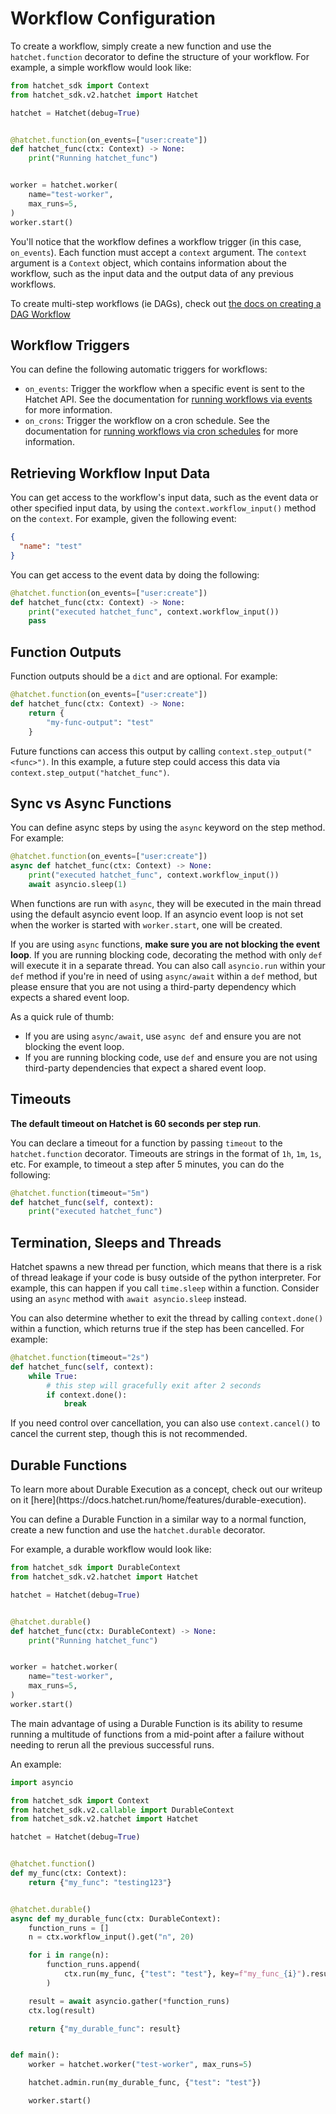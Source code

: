 
# Workflow Configuration

To create a workflow, simply create a new function and use the `hatchet.function` decorator to
define the structure of your workflow. For example, a simple workflow would look like:

```py
from hatchet_sdk import Context
from hatchet_sdk.v2.hatchet import Hatchet

hatchet = Hatchet(debug=True)


@hatchet.function(on_events=["user:create"])
def hatchet_func(ctx: Context) -> None:
    print("Running hatchet_func")


worker = hatchet.worker(
    name="test-worker",
    max_runs=5,
)
worker.start()
```

You'll notice that the workflow defines a workflow trigger (in this case, `on_events`). Each
function must accept a `context` argument. The `context` argument is a `Context` object, which
contains information about the workflow, such as the input data and the output data of any previous
workflows.

To create multi-step workflows (ie DAGs), check out [the docs on creating a DAG Workflow](./dag)

## Workflow Triggers

You can define the following automatic triggers for workflows:

- `on_events`: Trigger the workflow when a specific event is sent to the Hatchet API. See the documentation for [running workflows via events](./run-workflow-events) for more information.
- `on_crons`: Trigger the workflow on a cron schedule. See the documentation for [running workflows via cron schedules](./run-workflow-cron) for more information.

## Retrieving Workflow Input Data

You can get access to the workflow's input data, such as the event data or other specified input data, by using the `context.workflow_input()` method on the `context`. For example, given the following event:

```json
{
  "name": "test"
}
```

You can get access to the event data by doing the following:

```py
@hatchet.function(on_events=["user:create"])
def hatchet_func(ctx: Context) -> None:
    print("executed hatchet_func", context.workflow_input())
    pass
```

## Function Outputs

Function outputs should be a `dict` and are optional. For example:

```py
@hatchet.function(on_events=["user:create"])
def hatchet_func(ctx: Context) -> None:
    return {
        "my-func-output": "test"
    }
```

Future functions can access this output by calling `context.step_output("<func>")`. In this example, a future step could access this data via `context.step_output("hatchet_func")`.

## Sync vs Async Functions

You can define async steps by using the `async` keyword on the step method. For example:

```py
@hatchet.function(on_events=["user:create"])
async def hatchet_func(ctx: Context) -> None:
    print("executed hatchet_func", context.workflow_input())
    await asyncio.sleep(1)
```

When functions are run with `async`, they will be executed in the main thread using the default
asyncio event loop. If an asyncio event loop is not set when the worker is started with
`worker.start`, one will be created.

If you are using `async` functions, **make sure you are not blocking the event loop**. If you are
running blocking code, decorating the method with only `def` will execute it in a separate thread.
You can also call `asyncio.run` within your `def` method if you're in need of using `async/await`
within a `def` method, but please ensure that you are not using a third-party dependency which
expects a shared event loop.

As a quick rule of thumb:

- If you are using `async/await`, use `async def` and ensure you are not blocking the event loop.
- If you are running blocking code, use `def` and ensure you are not using third-party dependencies
  that expect a shared event loop.

## Timeouts

**The default timeout on Hatchet is 60 seconds per step run**.

You can declare a timeout for a function by passing `timeout` to the `hatchet.function` decorator. Timeouts
are strings in the format of `1h`, `1m`, `1s`, etc. For example, to timeout a step after 5 minutes,
you can do the following:

```py
@hatchet.function(timeout="5m")
def hatchet_func(self, context):
    print("executed hatchet_func")
```

## Termination, Sleeps and Threads

Hatchet spawns a new thread per function, which means that there is a risk of thread leakage if your
code is busy outside of the python interpreter. For example, this can happen if you call
`time.sleep` within a function. Consider using an `async` method with `await asyncio.sleep` instead.

You can also determine whether to exit the thread by calling `context.done()` within a function, which
returns true if the step has been cancelled. For example:

```py
@hatchet.function(timeout="2s")
def hatchet_func(self, context):
    while True:
        # this step will gracefully exit after 2 seconds
        if context.done():
            break
```

If you need control over cancellation, you can also use `context.cancel()` to cancel the current
step, though this is not recommended.

## Durable Functions

<Callout type="info">
  To learn more about Durable Execution as a concept, check out our writeup on
  it [here](https://docs.hatchet.run/home/features/durable-execution).
</Callout>

You can define a Durable Function in a similar way to a normal function, create a new function and
use the `hatchet.durable` decorator.

For example, a durable workflow would look like:

```py
from hatchet_sdk import DurableContext
from hatchet_sdk.v2.hatchet import Hatchet

hatchet = Hatchet(debug=True)


@hatchet.durable()
def hatchet_func(ctx: DurableContext) -> None:
    print("Running hatchet_func")


worker = hatchet.worker(
    name="test-worker",
    max_runs=5,
)
worker.start()
```

The main advantage of using a Durable Function is its ability to resume running a multitude of
functions from a mid-point after a failure without needing to rerun all the previous successful
runs.

An example:

```py
import asyncio

from hatchet_sdk import Context
from hatchet_sdk.v2.callable import DurableContext
from hatchet_sdk.v2.hatchet import Hatchet

hatchet = Hatchet(debug=True)


@hatchet.function()
def my_func(ctx: Context):
    return {"my_func": "testing123"}


@hatchet.durable()
async def my_durable_func(ctx: DurableContext):
    function_runs = []
    n = ctx.workflow_input().get("n", 20)

    for i in range(n):
        function_runs.append(
            ctx.run(my_func, {"test": "test"}, key=f"my_func_{i}").result()
        )

    result = await asyncio.gather(*function_runs)
    ctx.log(result)

    return {"my_durable_func": result}


def main():
    worker = hatchet.worker("test-worker", max_runs=5)

    hatchet.admin.run(my_durable_func, {"test": "test"})

    worker.start()
```
